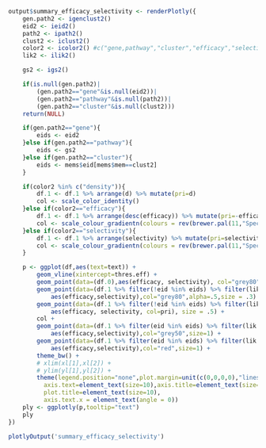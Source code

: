 ```r
output$summary_efficacy_selectivity <- renderPlotly({
	gen.path2 <- igenclust2() 
	eid2 <- ieid2() 
	path2 <- ipath2() 
	clust2 <- iclust2()
	color2 <- icolor2() #c("gene,pathway","cluster","efficacy","selectivity"),
	lik2 <- ilik2()

	gs2 <- igs2()

	if(is.null(gen.path2)|
		(gen.path2=="gene"&is.null(eid2))|
		(gen.path2=="pathway"&is.null(path2))|
		(gen.path2=="cluster"&is.null(clust2)))
	return(NULL)

	if(gen.path2=="gene"){
		eids <- eid2
	}else if(gen.path2=="pathway"){
		eids <- gs2
	}else if(gen.path2=="cluster"){
		eids <- mems$eid[mems$mem==clust2]
	}

	if(color2 %in% c("density")){
		df.1 <- df.1 %>% arrange(d) %>% mutate(pri=d)
		col <- scale_color_identity()
	}else if(color2=="efficacy"){
		df.1 <- df.1 %>% arrange(desc(efficacy)) %>% mutate(pri=-efficacy)
		col <- scale_colour_gradientn(colours = rev(brewer.pal(11,"Spectral")))
	}else if(color2=="selectivity"){
		df.1 <- df.1 %>% arrange(selectivity) %>% mutate(pri=selectivity)
		col <- scale_colour_gradientn(colours = rev(brewer.pal(11,"Spectral")))
	}

	p <- ggplot(df,aes(text=text)) +
		geom_vline(xintercept=thres.eff) +
		geom_point(data=(df.0),aes(efficacy, selectivity), col="grey80", alpha=.5,size = .3) +
		geom_point(data=(df.1 %>% filter(!eid %in% eids) %>% filter(lik < lik2)),
			aes(efficacy,selectivity),col="grey80",alpha=.5,size = .3) +
		geom_point(data=(df.1 %>% filter(!eid %in% eids) %>% filter(lik >= lik2)),
			aes(efficacy, selectivity, col=pri), size = .5) +
		col +
		geom_point(data=(df.1 %>% filter(eid %in% eids) %>% filter(lik < lik2)),
			aes(efficacy,selectivity),col="grey50",size=1) +
		geom_point(data=(df.1 %>% filter(eid %in% eids) %>% filter(lik >= lik2)),
			aes(efficacy,selectivity),col="red",size=1) +
		theme_bw() +
		# xlim(xl[1],xl[2]) +
		# ylim(yl[1],yl[2]) +
	    theme(legend.position="none",plot.margin=unit(c(0,0,0,0),"lines"),
	      axis.text=element_text(size=10),axis.title=element_text(size=10),
	      plot.title=element_text(size=10),
	      axis.text.x = element_text(angle = 0))
	ply <- ggplotly(p,tooltip="text")
	ply
})
```
```r
plotlyOutput('summary_efficacy_selectivity')
```
